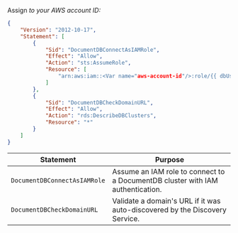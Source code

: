 Assign <Var name="aws-account-id"/> to your AWS account ID:

```json
{
    "Version": "2012-10-17",
    "Statement": [
        {
            "Sid": "DocumentDBConnectAsIAMRole",
            "Effect": "Allow",
            "Action": "sts:AssumeRole",
            "Resource": [
                "arn:aws:iam::<Var name="aws-account-id"/>:role/{{ dbUserRole }}"
            ]
        },
        {
            "Sid": "DocumentDBCheckDomainURL",
            "Effect": "Allow",
            "Action": "rds:DescribeDBClusters",
            "Resource": "*"
        }
    ]
}
```

| Statement | Purpose |
| --------- | ------- |
|`DocumentDBConnectAsIAMRole`| Assume an IAM role to connect to a DocumentDB cluster with IAM authentication. |
|`DocumentDBCheckDomainURL` | Validate a domain's URL if it was auto-discovered by the Discovery Service. |
